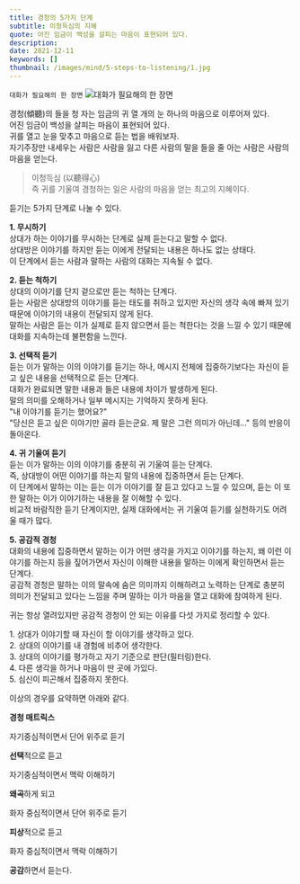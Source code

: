 ```yaml
---
title: 경청의 5가지 단계
subtitle: 이청득심의 지혜
quote: 어진 임금이 백성을 살피는 마음이 표현되어 있다.
description: 
date: 2021-12-11
keywords: []
thumbnail: /images/mind/5-steps-to-listening/1.jpg
---
```


`대화가 필요해의 한 장면`
![대화가 필요해의 한 장면](/images/mind/5-steps-to-listening/1.jpg)

경청(傾聽)의 들을 청 자는 임금의 귀 열 개의 눈 하나의 마음으로 이루어져 있다.  
어진 임금이 백성을 살피는 마음이 표현되어 있다.  
귀를 열고 눈을 맞추고 마음으로 듣는 법을 배워보자.  
자기주장만 내세우는 사람은 사람을 잃고 다른 사람의 말을 들을 줄 아는 사람은 사람의 마음을 얻는다.  

> 이청득심 (以聽得心)  
> 즉 귀를 기울여 경청하는 일은 사람의 마음을 얻는 최고의 지혜이다.  

듣기는 5가지 단계로 나눌 수 있다.  
  
**​1. 무시하기**  
상대가 하는 이야기를 무시하는 단계로 실제 듣는다고 말할 수 없다.  
상대방은 이야기를 하지만 듣는 이에게 전달되는 내용은 하나도 없는 상태다.  
이 단계에서 듣는 사람과 말하는 사람의 대화는 지속될 수 없다.  
  
**2\. 듣는 척하기**  
상대의 이야기를 단지 겉으로만 듣는 척하는 단계다.  
듣는 사람은 상대방의 이야기를 듣는 태도를 취하고 있지만 자신의 생각 속에 빠져 있기 때문에 이야기의 내용이 전달되지 않게 된다.  
말하는 사람은 듣는 이가 실제로 듣지 않으면서 듣는 척한다는 것을 느낄 수 있기 때문에 대화를 지속하는데 불편함을 느낀다.  
  
**3\. 선택적 듣기**  
듣는 이가 말하는 이의 이야기를 듣기는 하나, 메시지 전체에 집중하기보다는 자신이 듣고 싶은 내용을 선택적으로 듣는 단계다.  
대화가 완료되면 말한 내용과 들은 내용에 차이가 발생하게 된다.  
말의 의미를 오해하거나 일부 메시지는 기억하지 못하게 된다.  
"내 이야기를 듣기는 했어요?"  
"당신은 듣고 싶은 이야기만 골라 듣는군요. 제 말은 그런 의미가 아닌데..." 등의 반응이 돌아온다.  
  
**4\. 귀 기울여 듣기**  
듣는 이가 말하는 이의 이야기를 충분히 귀 기울여 듣는 단계다.  
즉, 상대방이 어떤 이야기를 하는지 말의 내용에 집중하면서 듣는 단계다.  
이 단계에서 말하는 이는 듣는 이가 이야기를 잘 듣고 있다고 느낄 수 있으며, 듣는 이 또한 말하는 이가 이야기하는 내용을 잘 이해할 수 있다.  
비교적 바람직한 듣기 단계이지만, 실제 대화에서는 귀 기울여 듣기를 실천하기도 어려울 때가 많다.  
  
**5\. 공감적 경청**  
대화의 내용에 집중하면서 말하는 이가 어떤 생각을 가지고 이야기를 하는지, 왜 이런 이야기를 하는지 등을 짚어가면서 자신이 이해한 내용을 말하는 이에게 확인하면서 듣는 단계다.  
공감적 경청은 말하는 이의 말속에 숨은 의미까지 이해하려고 노력하는 단계로 충분히 의미가 전달되고 있다는 느낌을 주며 말하는 이가 마음을 열고 대화에 참여하게 된다.

귀는 항상 열려있지만 공감적 경청이 안 되는 이유를 다섯 가지로 정리할 수 있다.  
  
1\. 상대가 이야기할 때 자신이 할 이야기를 생각하고 있다.  
2\. 상대의 이야기를 내 경험에 비추어 생각한다.  
3\. 상대의 이야기를 평가하고 자기 기준으로 판단(필터링)한다.  
4\. 다른 생각을 하거나 마음이 딴 곳에 가있다.  
5\. 심신이 피곤해서 집중하지 못한다.  
  
이상의 경우를 요약하면 아래와 같다.  

**경청 매트릭스**

자기중심적이면서 단어 위주로 듣기

**선택**적으로 듣고

자기중심적이면서 맥락 이해하기

**왜곡**하게 되고

화자 중심적이면서 단어 위주로 듣기

**피상**적으로 듣고

화자 중심적이면서 맥락 이해하기

**공감**하면서 듣는다. ​